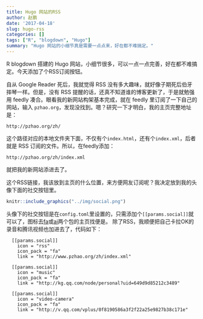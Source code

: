 ```yaml
---
title: Hugo 网站的RSS
author: 赵鹏
date: '2017-04-18'
slug: hugo-rss
categories: []
tags: ["R", "blogdown", "Hugo"]
summary: "Hugo 网站的小细节真是需要一点点来，好在都不难搞定。"
---
```


R blogdown 搭建的 Hugo 网站，小细节很多，可以一点一点完善，好在都不难搞定。今天添加了个RSS订阅按钮。

自从 Google Reader 死后，我就觉得 RSS 没有多大趣味，就好像子期死后伯牙摔琴一样。但是，没有 RSS 提醒的话，还真不知道谁的博客更新了，于是就勉强用 feedly 凑合。眼看我的新网站构架基本完成，就在 feedly 里订阅了一下自己的网站，输入 `pzhao.org`，发现没找到。嗯？研究一下才明白，我的主页完整地址是：

```
http://pzhao.org/zh/
```

这个路径对应的本地文件夹下面，不仅有个`index.html`，还有个`index.xml`，后者就是 RSS 订阅的文件。所以，在feedly添加： 

```
http://pzhao.org/zh/index.xml
```

就把我的新网站添进去了。

这个RSS链接，我该放到主页的什么位置，来方便网友订阅呢？我决定放到我的头像下面的社交按钮里。

```r
knitr::include_graphics("../img/social.png")
```

头像下的社交按钮是在`config.toml`里设置的，只需添加个`[[params.social]]`就可以了，图标去[fa](https://fortawesome.github.io/Font-Awesome/icons/)或[ai](https://jpswalsh.github.io/academicons/)两个包的主页找便是。 除了RSS，我顺便把自己卡拉OK的录音和腾讯视频也加进去了，代码如下：



```
  [[params.social]]
    icon = "rss"
    icon_pack = "fa"
    link = "http://www.pzhao.org/zh/index.xml"

  [[params.social]]
    icon = "music"
    icon_pack = "fa"
    link = "http://kg.qq.com/node/personal?uid=649d9d85212c3489"

  [[params.social]]
    icon = "video-camera"
    icon_pack = "fa"
    link = "http://v.qq.com/vplus/0f8190586a3f2f22a25e9827b38c171e"

```

